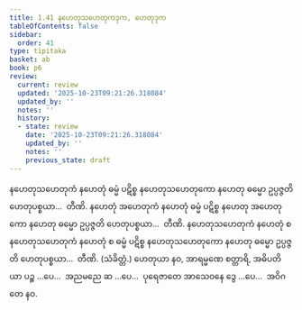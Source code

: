 ```yaml
---
title: 1.41 နဟေတုသဟေတုကဒုက, ဟေတုဒုက
tableOfContents: false
sidebar:
  order: 41
type: tipitaka
basket: ab
book: p6
review:
  current: review
  updated: '2025-10-23T09:21:26.318084'
  updated_by: ''
  notes: ''
  history:
  - state: review
    date: '2025-10-23T09:21:26.318084'
    updated_by: ''
    notes: ''
    previous_state: draft
---
```



<ReviewStatus review={frontmatter.review} showDetails={true} />

<HypothesisAnnotation frontmatter={frontmatter} />

<DynamicBreadcrumb />

<Division number="71" book="p6" e="ch" v="39" p="56">

<Paragraph number="205" book="p6">
နဟေတုသဟေတုကံ နဟေတုံ ဓမ္မံ ပဋိစ္စ နဟေတုသဟေတုကော နဟေတု ဓမ္မော ဥပ္ပဇ္ဇတိ ဟေတုပစ္စယာ…  တီဏိ.
</Paragraph>

<Paragraph number="206" book="p6">
နဟေတုံ အဟေတုကံ နဟေတုံ ဓမ္မံ ပဋိစ္စ နဟေတု အဟေတုကော နဟေတု ဓမ္မော ဥပ္ပဇ္ဇတိ ဟေတုပစ္စယာ…  တီဏိ.
</Paragraph>

<Paragraph number="207" book="p6">
နဟေတုသဟေတုကံ နဟေတုံ စ နဟေတုသဟေတုကံ နဟေတုံ စ ဓမ္မံ ပဋိစ္စ နဟေတုသဟေတုကော နဟေတု ဓမ္မော ဥပ္ပဇ္ဇတိ ဟေတုပစ္စယာ…  တီဏိ. (သံခိတ္တံ.)
</Paragraph>

<Paragraph number="208" book="p6">
ဟေတုယာ နဝ, အာရမ္မဏေ စတ္တာရိ, အဓိပတိယာ ပဉ္စ …ပေ…  အညမညေ ဆ …ပေ…  ပုရေဇာတေ အာသေဝနေ ဒွေ …ပေ…  အဝိဂတေ နဝ.
</Paragraph>
</Division>